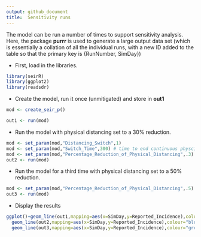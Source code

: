 ```yaml
---
output: github_document
title:  Sensitivity runs
---
```


<!-- README.md is generated from README.Rmd. Please edit that file -->
The model can be run a number of times to support sensitivity analysis. Here, the package **purrr** is used to generate a large output data set (which is essentially a collation of all the individual runs, with a new ID added to the table so that the primary key is {RunNumber, SimDay})


* First, load in the libraries.

```r
library(seirR)
library(ggplot2)
library(readsdr)
```

* Create the model, run it once (unmitigated) and store in **out1**

```r
mod <- create_seir_p()

out1 <- run(mod)
```

* Run the model with physical distancing set to a 30% reduction.

```r

mod <- set_param(mod,"Distancing_Switch",1)
mod <- set_param(mod,"Switch_Time",300) # time to end continuous physcial distancing
mod <- set_param(mod,"Percentage_Reduction_of_Physical_Distancing",.3)
out2 <- run(mod)
```

* Run the model for a third time with physical distancing set to a 50% reduction.
```r
mod <- set_param(mod,"Percentage_Reduction_of_Physical_Distancing",.5)
out3 <- run(mod)
```

* Display the results
```r
ggplot()+geom_line(out1,mapping=aes(x=SimDay,y=Reported_Incidence),colour="red")+
  geom_line(out2,mapping=aes(x=SimDay,y=Reported_Incidence),colour="blue")+
  geom_line(out3,mapping=aes(x=SimDay,y=Reported_Incidence),colour="green")
```




